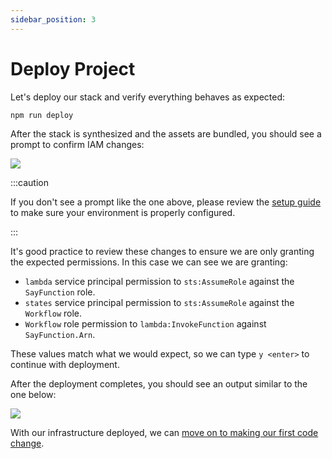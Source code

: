```yaml
---
sidebar_position: 3
---
```



# Deploy Project

Let's deploy our stack and verify everything behaves as expected:

```bash
npm run deploy
```

After the stack is synthesized and the assets are bundled, you should see a prompt to confirm IAM changes:


<div style={{ margin: "1.5em" }}>
  <Zoom>
    <img src={iamReview} />
  </Zoom>
</div>

:::caution

If you don't see a prompt like the one above, please review the [setup guide](./setup) to make sure your environment is properly configured.

:::

It's good practice to review these changes to ensure we are only granting the expected permissions.
In this case we can see we are granting:

- `lambda` service principal permission to `sts:AssumeRole` against the `SayFunction` role.
- `states` service principal permission to `sts:AssumeRole` against the `Workflow` role.
- `Workflow` role permission to `lambda:InvokeFunction` against `SayFunction.Arn`.

These values match what we would expect, so we can type `y <enter>` to continue with deployment.

After the deployment completes, you should see an output similar to the one below:


<div style={{ margin: "1.5em" }}>
  <Zoom>
    <img src={deploymentConfirmation} />
  </Zoom>
</div>

With our infrastructure deployed, we can [move on to making our first code change](./change-the-code).
